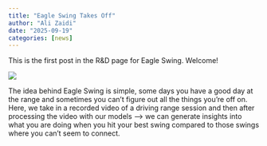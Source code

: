 ```yaml
---
title: "Eagle Swing Takes Off"
author: "Ali Zaidi"
date: "2025-09-19"
categories: [news]
---
```


This is the first post in the R&D page for Eagle Swing. Welcome!

![](thumbnail.jpg)

The idea behind Eagle Swing is simple, some days you have a good day at the range and sometimes you can't figure out all the things you're off on. Here, we take in a recorded video of a driving range session and then after processing the video with our models --> we can generate insights into what you are doing when you hit your best swing compared to those swings where you can't seem to connect.